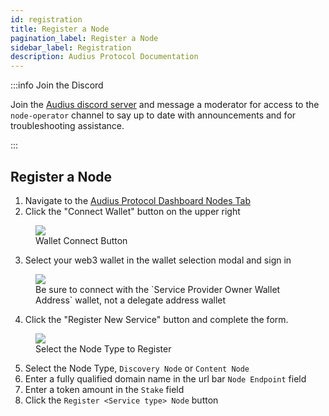 ```yaml
---
id: registration
title: Register a Node
pagination_label: Register a Node
sidebar_label: Registration
description: Audius Protocol Documentation
---
```


<!-- markdownlint-disable MD033 -->

:::info Join the Discord

Join the [Audius discord server][discord] and message a moderator for access to the `node-operator`
channel to say up to date with announcements and for troubleshooting assistance.

:::

## Register a Node

1. Navigate to the [Audius Protocol Dashboard Nodes Tab][nodes-tab]
2. Click the "Connect Wallet" button on the upper right

<figure className="screensnippet-wrapper">
  <img src={useBaseUrl('/img/register-node/wallet-connect-button.png')} />
  <figcaption>Wallet Connect Button</figcaption>
</figure>

3. Select your web3 wallet in the wallet selection modal and sign in

<!-- prettier-ignore -->
<figure className="screensnippet-wrapper">
  <img src={useBaseUrl('/img/register-node/wallet-selector.png')} />
  <figcaption>Be sure to connect with the `Service Provider Owner Wallet Address` wallet, not a delegate address wallet</figcaption>
</figure>

4. Click the "Register New Service" button and complete the form.

<!-- prettier-ignore -->
<figure className="screensnippet-wrapper">
  <img src={useBaseUrl('/img/register-node/register-node-modal.png')} />
  <figcaption>Select the Node Type to Register</figcaption>
</figure>

5. Select the Node Type, `Discovery Node` or `Content Node`
6. Enter a fully qualified domain name in the url bar `Node Endpoint` field
7. Enter a token amount in the `Stake` field
8. Click the `Register <Service type> Node` button

<!-- prettier-ignore -->
[discord]: https://discord.com/invite/audius
[protocol-dashboard]: https://dashboard.audius.org
[nodes-tab]: https://dashboard.audius.org/#/nodes
